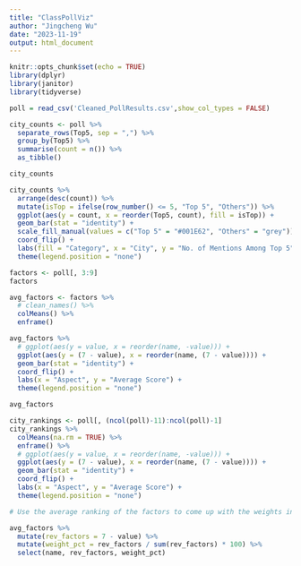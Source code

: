 ```yaml
---
title: "ClassPollViz"
author: "Jingcheng Wu"
date: "2023-11-19"
output: html_document
---
```


```r
knitr::opts_chunk$set(echo = TRUE)
library(dplyr)
library(janitor)
library(tidyverse)
```

```r
poll = read_csv('Cleaned_PollResults.csv',show_col_types = FALSE)
```

```r
city_counts <- poll %>%
  separate_rows(Top5, sep = ",") %>%
  group_by(Top5) %>%
  summarise(count = n()) %>%
  as_tibble()

city_counts
```

```r
city_counts %>% 
  arrange(desc(count)) %>%
  mutate(isTop = ifelse(row_number() <= 5, "Top 5", "Others")) %>% 
  ggplot(aes(y = count, x = reorder(Top5, count), fill = isTop)) +
  geom_bar(stat = "identity") +
  scale_fill_manual(values = c("Top 5" = "#001E62", "Others" = "grey")) +
  coord_flip() +
  labs(fill = "Category", x = "City", y = "No. of Mentions Among Top 5") +
  theme(legend.position = "none")
```

```r
factors <- poll[, 3:9]
factors
```
```r
avg_factors <- factors %>%
  # clean_names() %>%
  colMeans() %>% 
  enframe()

avg_factors %>% 
  # ggplot(aes(y = value, x = reorder(name, -value))) +
  ggplot(aes(y = (7 - value), x = reorder(name, (7 - value)))) +
  geom_bar(stat = "identity") +
  coord_flip() +
  labs(x = "Aspect", y = "Average Score") +
  theme(legend.position = "none")

avg_factors
```
```r
city_rankings <- poll[, (ncol(poll)-11):ncol(poll)-1]
city_rankings %>% 
  colMeans(na.rm = TRUE) %>% 
  enframe() %>% 
  # ggplot(aes(y = value, x = reorder(name, -value))) +
  ggplot(aes(y = (7 - value), x = reorder(name, (7 - value)))) +
  geom_bar(stat = "identity") +
  coord_flip() +
  labs(x = "Aspect", y = "Average Score") +
  theme(legend.position = "none")
```
```r
# Use the average ranking of the factors to come up with the weights in percentages for our model:

avg_factors %>% 
  mutate(rev_factors = 7 - value) %>% 
  mutate(weight_pct = rev_factors / sum(rev_factors) * 100) %>% 
  select(name, rev_factors, weight_pct)
```

